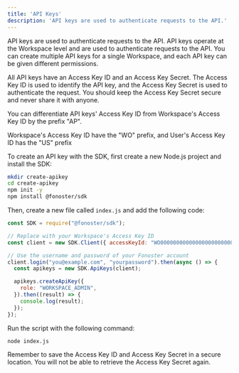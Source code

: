 ```yaml
---
title: 'API Keys'
description: 'API keys are used to authenticate requests to the API.'
---
```



<WipDocsWarning />

API keys are used to authenticate requests to the API. API keys operate at the Workspace level and are used to authenticate requests to the API. You can create multiple API keys for a single Workspace, and each API key can be given different permissions.

All API keys have an Access Key ID and an Access Key Secret. The Access Key ID is used to identify the API key, and the Access Key Secret is used to authenticate the request. You should keep the Access Key Secret secure and never share it with anyone.

You can differentiate API keys' Access Key ID from Workspace's Access Key ID by the prefix "AP".

<Note>
  Workspace's Access Key ID have the "WO" prefix, and User's Access Key ID has the "US" prefix
</Note>

To create an API key with the SDK, first create a new Node.js project and install the SDK:

```bash
mkdir create-apikey
cd create-apikey
npm init -y
npm install @fonoster/sdk
```

Then, create a new file called `index.js` and add the following code:

```javascript
const SDK = require("@fonoster/sdk");

// Replace with your Workspace's Access Key ID
const client = new SDK.Client({ accessKeyId: "WO00000000000000000000000000000000" });

// Use the username and password of your Fonoster account
client.login("you@example.com", "yourpassword").then(async () => {
  const apikeys = new SDK.ApiKeys(client);

  apikeys.createApiKey({
    role: "WORKSPACE_ADMIN",
  }).then((result) => {
    console.log(result);
  });
});
```

Run the script with the following command:

```bash
node index.js
```

Remember to save the Access Key ID and Access Key Secret in a secure location. You will not be able to retrieve the Access Key Secret again.